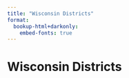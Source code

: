 ```yaml
---
title: "Wisconsin Districts"
format: 
  bookup-html+darkonly:
    embed-fonts: true
---
```


# Wisconsin Districts
